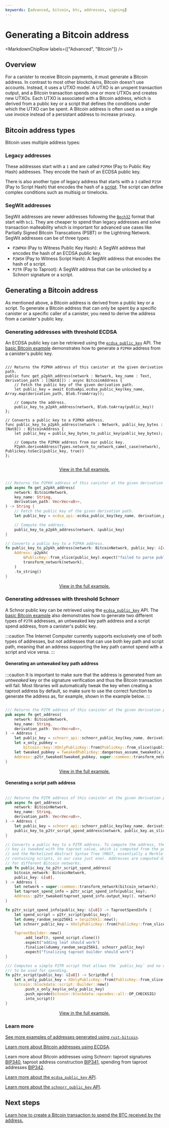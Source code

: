 ```yaml
---
keywords: [advanced, bitcoin, btc, addresses, signing]
---
```



# Generating a Bitcoin address

<MarkdownChipRow labels={["Advanced", "Bitcoin"]} />

## Overview

For a canister to receive Bitcoin payments, it must generate a Bitcoin address.
In contrast to most other blockchains, Bitcoin doesn't use accounts. Instead, it
uses a UTXO model. A UTXO is an unspent transaction output, and a Bitcoin
transaction spends one or more UTXOs and creates new UTXOs. Each UTXO is
associated with a Bitcoin address, which is derived from a public key or a
script that defines the conditions under which the UTXO can be spent. A Bitcoin
address is often used as a single use invoice instead of a persistant address to
increase privacy.

## Bitcoin address types

Bitcoin uses multiple address types:

### Legacy addresses

These addresses start with a `1` and are called `P2PKH` (Pay to Public Key Hash)
addresses. They encode the hash of an ECDSA public key.

There is also another type of legacy address that starts with a `3` called `P2SH`
(Pay to Script Hash) that encodes the hash of a
[script](https://en.bitcoin.it/wiki/Script). The script can define complex
conditions such as multisig or timelocks.

### SegWit addresses

SegWit addresses are newer addresses following the
[`Bech32`](https://github.com/bitcoin/bips/blob/master/bip-0173.mediawiki)
format that start with `bc1`. They are cheaper to spend than legacy addresses
and solve transaction malleability which is important for advanced use cases
like Partially Signed Bitcoin Transcations (PSBT) or the Lightning Network.
SegWit addresses can be of three types:

- `P2WPKH` (Pay to Witness Public Key Hash): A SegWit address that encodes the
  hash of an ECDSA public key.
- `P2WSH` (Pay to Witness Script Hash): A SegWit address that encodes the hash of
  a script.
- `P2TR` (Pay to Taproot): A SegWit address that can be unlocked by a Schnorr
  signature or a script.

## Generating a Bitcoin address

As mentioned above, a Bitcoin address is derived from a public key or a script.
To generate a Bitcoin address that can only be spent by a specific canister or a
specific caller of a canister, you need to derive the address from a canister's
public key.

### Generating addresses with threshold ECDSA
An ECDSA public key can be retrieved using the
[`ecdsa_public_key`](/docs/current/references/ic-interface-spec#ic-ecdsa_public_key)
API. The [basic Bitcoin
example](https://github.com/dfinity/examples/tree/master/motoko/basic_bitcoin)
demonstrates how to generate a `P2PKH` address from a canister's public key.

<Tabs groupId="language">
<TabItem value="motoko" label="Motoko" default>

```motoko

/// Returns the P2PKH address of this canister at the given derivation path.
public func get_p2pkh_address(network : Network, key_name : Text, derivation_path : [[Nat8]]) : async BitcoinAddress {
    // Fetch the public key of the given derivation path.
    let public_key = await EcdsaApi.ecdsa_public_key(key_name, Array.map(derivation_path, Blob.fromArray));

    // Compute the address.
    public_key_to_p2pkh_address(network, Blob.toArray(public_key))
};

// Converts a public key to a P2PKH address.
func public_key_to_p2pkh_address(network : Network, public_key_bytes : [Nat8]) : BitcoinAddress {
    let public_key = public_key_bytes_to_public_key(public_key_bytes);

    // Compute the P2PKH address from our public key.
    P2pkh.deriveAddress(Types.network_to_network_camel_case(network), Publickey.toSec1(public_key, true))
};
  

```

<a href="https://github.com/dfinity/examples/blob/1d4b8a7d45529f30081d54dfc33a2dd1c39cb22f/motoko/basic_bitcoin/src/basic_bitcoin/src/BitcoinWallet.mo#L49">
    <div align="center">View in the full example.</div>
</a>
</TabItem>
<TabItem value="rust" label="Rust">

```rust

/// Returns the P2PKH address of this canister at the given derivation path.
pub async fn get_p2pkh_address(
    network: BitcoinNetwork,
    key_name: String,
    derivation_path: Vec<Vec<u8>>,
) -> String {
    // Fetch the public key of the given derivation path.
    let public_key = ecdsa_api::ecdsa_public_key(key_name, derivation_path).await;

    // Compute the address.
    public_key_to_p2pkh_address(network, &public_key)
}

// Converts a public key to a P2PKH address.
fn public_key_to_p2pkh_address(network: BitcoinNetwork, public_key: &[u8]) -> String {
    Address::p2pkh(
        &PublicKey::from_slice(public_key).expect("failed to parse public key"),
        transform_network(network),
    )
    .to_string()
}


```

<a href="https://github.com/dfinity/examples/blob/1d4b8a7d45529f30081d54dfc33a2dd1c39cb22f/rust/basic_bitcoin/src/basic_bitcoin/src/bitcoin_wallet/p2pkh.rs#L21">
    <div align="center">View in the full example.</div>
</a>
</TabItem>
</Tabs>

### Generating addresses with threshold Schnorr
A Schnor public key can be retrieved using the
[`ecdsa_public_key`](/docs/current/references/ic-interface-spec#ic-ecdsa_public_key)
API. The [basic Bitcoin
example](https://github.com/dfinity/examples/tree/master/motoko/basic_bitcoin)
also demonstrates how to generate two different types of `P2TR` addresses,
an untweaked key path address and a script spend address, from a
canister's public key.

:::caution
The Internet Computer currently supports exclusively one
of both types of addresses, but not addresses that can use both key path and
script path, meaning that an address supporting the key path cannot spend with a
script and vice versa.
:::

#### Generating an untweaked key path address

:::caution
It is important to make sure that the address is generated from an *untweaked*
key or the signature verification and thus the Bitcoin transaction will fail.
Most libraries will automatically tweak the key when creating a taproot address
by default, so make sure to use the correct function to generate the address as,
for example, shown in the example below.
:::

<Tabs groupId="language">
<TabItem value="rust" label="Rust" default>

```rust

/// Returns the P2TR address of this canister at the given derivation path.
pub async fn get_address(
    network: BitcoinNetwork,
    key_name: String,
    derivation_path: Vec<Vec<u8>>,
) -> Address {
    let public_key = schnorr_api::schnorr_public_key(key_name, derivation_path).await;
    let x_only_pubkey =
        bitcoin::key::XOnlyPublicKey::from(PublicKey::from_slice(&public_key).unwrap());
    let tweaked_pubkey = TweakedPublicKey::dangerous_assume_tweaked(x_only_pubkey);
    Address::p2tr_tweaked(tweaked_pubkey, super::common::transform_network(network))
}

```

<a href="https://github.com/dfinity/examples/blob/1d4b8a7d45529f30081d54dfc33a2dd1c39cb22f/rust/basic_bitcoin/src/basic_bitcoin/src/bitcoin_wallet/p2tr_raw_key_spend.rs#L18">
    <div align="center">View in the full example.</div>
</a>
</TabItem>
</Tabs>

#### Generating a script path address

<Tabs groupId="language">
<TabItem value="rust" label="Rust" default>

```rust

/// Returns the P2TR address of this canister at the given derivation path.
pub async fn get_address(
    network: BitcoinNetwork,
    key_name: String,
    derivation_path: Vec<Vec<u8>>,
) -> Address {
    let public_key = schnorr_api::schnorr_public_key(key_name, derivation_path).await;
    public_key_to_p2tr_script_spend_address(network, public_key.as_slice())
}

// Converts a public key to a P2TR address. To compute the address, the public
// key is tweaked with the taproot value, which is computed from the public key
// and the Merkelized Abstract Syntax Tree (MAST, essentially a Merkle tree
// containing scripts, in our case just one). Addresses are computed differently
// for different Bitcoin networks.
pub fn public_key_to_p2tr_script_spend_address(
    bitcoin_network: BitcoinNetwork,
    public_key: &[u8],
) -> Address {
    let network = super::common::transform_network(bitcoin_network);
    let taproot_spend_info = p2tr_scipt_spend_info(public_key);
    Address::p2tr_tweaked(taproot_spend_info.output_key(), network)
}

fn p2tr_scipt_spend_info(public_key: &[u8]) -> TaprootSpendInfo {
    let spend_script = p2tr_script(public_key);
    let dummy_random_secp256k1 = Secp256k1::new();
    let schnorr_public_key = XOnlyPublicKey::from(PublicKey::from_slice(&public_key).unwrap());

    TaprootBuilder::new()
        .add_leaf(0, spend_script.clone())
        .expect("adding leaf should work")
        .finalize(&dummy_random_secp256k1, schnorr_public_key)
        .expect("finalizing taproot builder should work")
}

/// Computes a simple P2TR script that allows the `public_key` and no other keys
/// to be used for spending.
fn p2tr_script(public_key: &[u8]) -> ScriptBuf {
    let x_only_public_key = XOnlyPublicKey::from(PublicKey::from_slice(public_key).unwrap());
    bitcoin::blockdata::script::Builder::new()
        .push_x_only_key(&x_only_public_key)
        .push_opcode(bitcoin::blockdata::opcodes::all::OP_CHECKSIG)
        .into_script()
}

```

<a href="https://github.com/dfinity/examples/blob/1d4b8a7d45529f30081d54dfc33a2dd1c39cb22f/rust/basic_bitcoin/src/basic_bitcoin/src/bitcoin_wallet/p2tr_script_spend.rs#L19">
    <div align="center">View in the full example.</div>
</a>
</TabItem>
</Tabs>

### Learn more

[See more examples of addresses generated using `rust-bitcoin`](https://github.com/domwoe/bitcoin_addresses/).

[Learn more about Bitcoin addresses using
ECDSA](https://en.bitcoin.it/wiki/Transaction#Pay-to-PubkeyHash).

Learn more about Bitcoin addresses using Schnorr: taproot signatures
[BIP340](https://github.com/bitcoin/bips/blob/master/bip-0340.mediawiki),
taproot address construction
[BIP341](https://github.com/bitcoin/bips/blob/master/bip-0341.mediawiki),
spending from taproot addresses
[BIP342](https://github.com/bitcoin/bips/blob/master/bip-0342.mediawiki).

[Learn more about the `ecdsa_public_key`
API](/docs/current/references/ic-interface-spec#ic-ecdsa_public_key).

[Learn more about the `schnorr_public_key` API](/docs/current/references/ic-interface-spec#ic-schnorr_public_key).

## Next steps

[Learn how to create a Bitcoin transaction to spend the BTC received by the address.](create-transactions.mdx)
